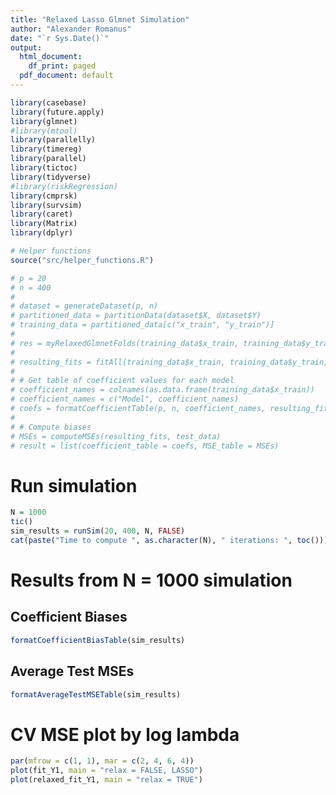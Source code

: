 ```yaml
---
title: "Relaxed Lasso Glmnet Simulation"
author: "Alexander Romanus"
date: "`r Sys.Date()`"
output:
  html_document: 
    df_print: paged
  pdf_document: default
---
```


```r
library(casebase)
library(future.apply)
library(glmnet)
#library(mtool)
library(parallelly)
library(timereg)
library(parallel)
library(tictoc)
library(tidyverse)
#library(riskRegression)
library(cmprsk)
library(survsim)
library(caret)
library(Matrix)
library(dplyr)

# Helper functions 
source("src/helper_functions.R")
```

``` r
# p = 20
# n = 400
# 
# dataset = generateDataset(p, n)
# partitioned_data = partitionData(dataset$X, dataset$Y)
# training_data = partitioned_data[c("x_train", "y_train")]
# 
# res = myRelaxedGlmnetFolds(training_data$x_train, training_data$y_train, folds = 5, TRUE)
# 
# resulting_fits = fitAll(training_data$x_train, training_data$y_train, FALSE)
# 
# # Get table of coefficient values for each model
# coefficient_names = colnames(as.data.frame(training_data$x_train))
# coefficient_names = c("Model", coefficient_names)
# coefs = formatCoefficientTable(p, n, coefficient_names, resulting_fits, print_time)
# 
# # Compute biases
# MSEs = computeMSEs(resulting_fits, test_data)
# result = list(coefficient_table = coefs, MSE_table = MSEs)
```


# Run simulation
``` r
N = 1000
tic()
sim_results = runSim(20, 400, N, FALSE)
cat(paste("Time to compute ", as.character(N), " iterations: ", toc()))
```


# Results from N = 1000 simulation

## Coefficient Biases

``` r
formatCoefficientBiasTable(sim_results)
```

## Average Test MSEs

``` r
formatAverageTestMSETable(sim_results)
```

# CV MSE plot by log lambda

``` r
par(mfrow = c(1, 1), mar = c(2, 4, 6, 4))
plot(fit_Y1, main = "relax = FALSE, LASSO")
plot(relaxed_fit_Y1, main = "relax = TRUE")
```

